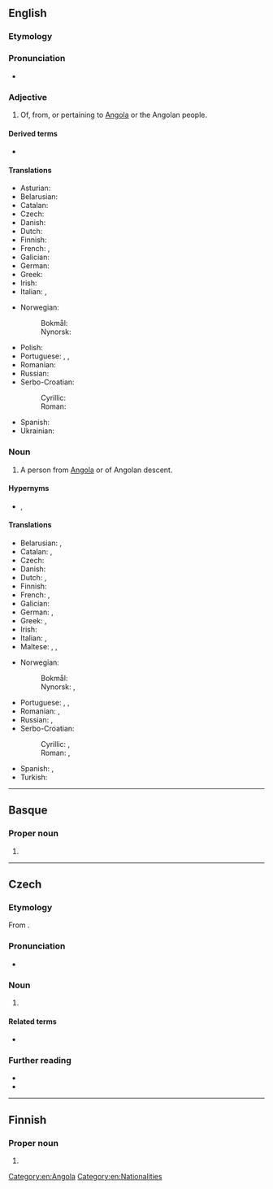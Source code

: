 {{also|angolan}}
==English==

===Etymology===
{{suffix|en|Angola|n}}

===Pronunciation===
* {{a|US}} {{IPA|en|/æŋˈɡoʊlən/}}

===Adjective===
{{en-adj|-}}

# Of, from, or pertaining to [[Angola]] or the Angolan people.

====Derived terms====
* {{l|en|Angolanness}}

====Translations====
{{trans-top|of, from or pertaining to Angola or its people}}
* Asturian: {{t+|ast|angolanu}}
* Belarusian: {{t|be|анго́льскі|m|sc=Cyrl}}
* Catalan: {{t+|ca|angolès}}
* Czech: {{t+|cs|angolský}}
* Danish: {{t|da|angolansk}}
* Dutch: {{t+|nl|Angolees}}
* Finnish: {{t+|fi|angolalainen}}
* French: {{t+|fr|angolais}}, {{t+|fr|angolaise|f}}
* Galician: {{t|gl|angolano}}
* German: {{t+|de|angolanisch}}
* Greek: {{t|el|ανγκολέζικος}}
* Irish: {{t|ga|Angólach}}
* Italian: {{t+|it|angolano}}, {{t|it|angolese}}
{{trans-mid}}
* Norwegian:
*: Bokmål: {{t|nb|angolansk}}
*: Nynorsk: {{t+|nn|angolansk}}
* Polish: {{t+|pl|angolski}}
* Portuguese: {{t+|pt|angola}}, {{t+|pt|angolano}}, {{t+|pt|angolense}}
* Romanian: {{t+|ro|angolez}}
* Russian: {{t+|ru|анго́льский}}
* Serbo-Croatian:
*: Cyrillic: {{t|sh|анголски}}
*: Roman: {{t+|sh|àngolskī}}
* Spanish: {{t+|es|angoleño}}
* Ukrainian: {{t|uk|анго́льський|m|sc=Cyrl}}
{{trans-bottom}}

===Noun===
{{en-noun}}

# A person from [[Angola]] or of Angolan descent.

====Hypernyms====
* {{l|en|sub-Saharan}}, {{l|en|African}}

====Translations====
{{trans-top|person from Angola or of Angolan descent}}
* Belarusian: {{t|be|анго́лец|m|sc=Cyrl}}, {{t|be|анго́лка|f|sc=Cyrl}}
* Catalan: {{t+|ca|angolès|m}}, {{t+|ca|angolesa|f}}
* Czech: {{t|cs|Angolan|m}}
* Danish: {{t|da|angolaner|c}}
* Dutch: {{t+|nl|Angolees|m}}, {{t+|nl|Angolese|f}}
* Finnish: {{t+|fi|angolalainen}}
* French: {{t+|fr|Angolais|m}}, {{t+|fr|Angolaise|f}}
* Galician: {{t|gl|angolano}}
* German: {{t+|de|Angolaner|m}}, {{t+|de|Angolanerin|f}}
* Greek: {{t+|el|Ανγκολέζος|m}}, {{t|el|Ανγκολέζα|f}}
* Irish: {{t|ga|Angólach|m}}
* Italian: {{t+|it|angolano|m}}, {{t+|it|angolana|f}}
* Maltese: {{t|mt|Angolan|m}}, {{t|mt|Angolana|f}}, {{t|mt|Angolani|p}}
{{trans-mid}}
* Norwegian:
*: Bokmål: {{t+|nb|angolaner|m}}
*: Nynorsk: {{t+|nn|angolan|m}}, {{t+|nn|angolanar|m}}
* Portuguese: {{t+|pt|angola|m|f}}, {{t+|pt|angolano|m}}, {{t+|pt|angolense|m|f}}
* Romanian: {{t+|ro|angolez|m}}, {{t+|ro|angoleză|f}}
* Russian: {{t+|ru|анго́лец|m}}, {{t+|ru|анго́лка|f}}
* Serbo-Croatian:
*: Cyrillic: {{t|sh|Анголац|m}}, {{t|sh|Анголка|f}}
*: Roman: {{t+|sh|Angólac|m}}, {{t|sh|Àngōlka|f}}
* Spanish: {{t+|es|angoleño|m}}, {{t+|es|angoleña|f}}
* Turkish: {{t+|tr|Angolalı}}
{{trans-bottom}}

[[Category:en:Angola]]
[[Category:en:Nationalities]]

----

==Basque==

===Proper noun===
{{head|eu|proper noun form}}

# {{inflection of|eu|Angola||ine|indef}}

----

==Czech==

===Etymology===
From {{affix|cs|Angola|-an}}.

===Pronunciation===
* {{cs-IPA}}

===Noun===
{{cs-noun|g=m-an|f=Angolanka}}

# {{l|en|Angolan}}

====Related terms====
* {{l|cs|Angola}}

===Further reading===
* {{R:KNLA}}
* {{R:Nase rec|artno=6975|title=Obyvatelská jména tvořená ze jmen států a územních celků}}

{{c|cs|Male nationalities}}

----

==Finnish==

===Proper noun===
{{head|fi|proper noun form}}

# {{fi-form of|Angola|case=genitive|pl=singular}}